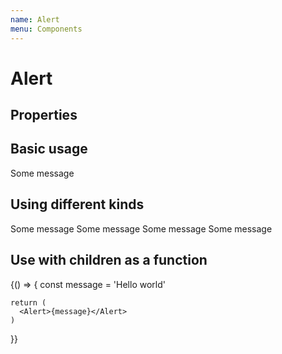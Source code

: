 ```yaml
---
name: Alert
menu: Components
---
```



# Alert

## Properties

<Props of={Alert} />

## Basic usage

<Playground>
  <Alert>Some message</Alert>
  <foo disabled/>
  <baz />
  <bar foo='123'
    baz={567}
    />
</Playground>

## Using different kinds

<Playground>
  <Alert kind="info">Some message</Alert>
  <Alert kind="positive">Some message</Alert>
  <Alert kind="negative">Some message</Alert>
  <Alert kind="warning">Some message</Alert>
</Playground>

## Use with children as a function

<Playground>
  {() => {
    const message = 'Hello world'

    return (
      <Alert>{message}</Alert>
    )
  }}
</Playground>
